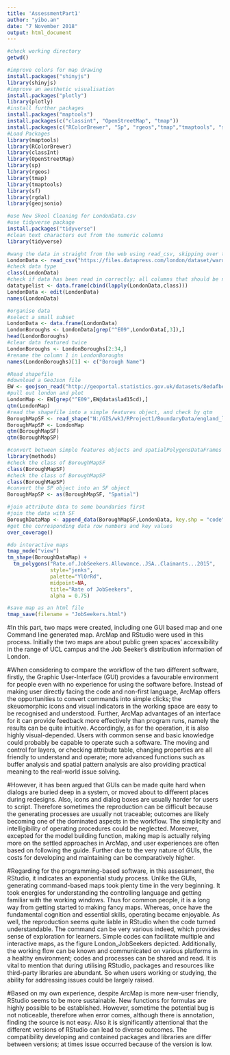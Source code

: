---
title: 'AssessmentPart1'
author: "yibo.an"
date: "7 November 2018"
output: html_document
---

```{r}

#check working directory
getwd()

#improve colors for map drawing
install.packages("shinyjs")
library(shinyjs)
#improve an aesthetic visualisation
install.packages("plotly")
library(plotly)
#install further packages
install.packages("maptools")
install.packages(c("classint", "OpenStreetMap", "tmap"))
install.packages(c("RColorBrewer", "Sp", "rgeos","tmap","tmaptools", "sf", "downloader", "rgdal", "geojsonio"))
#Load Packages
library(maptools)
library(RColorBrewer)
library(classInt)
library(OpenStreetMap)
library(sp)
library(rgeos)
library(tmap)
library(tmaptools)
library(sf)
library(rgdal)
library(geojsonio)

#use New Skool Cleaning for LondonData.csv
#use tidyverse package
install.packages("tidyverse")
#clean text characters out from the numeric columns
library(tidyverse)

#wang the data in straight from the web using read_csv, skipping over the 'n/a'
LondonData <- read_csv("https://files.datapress.com/london/dataset/ward-profiles-and-atlas/2015-09-24T14:21:24/ward-profiles-excel-version.csv", na = "n/a")
#check data type
class(LondonData)
#check if data has been read in correctly; all columns that should be numbers are read in as numeric
datatypelist <- data.frame(cbind(lapply(LondonData,class)))
LondonData <- edit(LondonData)
names(LondonData)

#organise data
#select a small subset
LondonData <- data.frame(LondonData)
LondonBoroughs <- LondonData[grep("^E09",LondonData[,3]),]
head(LondonBoroughs)
#clear data featured twice
LondonBoroughs <- LondonBoroughs[2:34,]
#rename the column 1 in LondonBoroughs
names(LondonBoroughs)[1] <- c("Borough Name")

#Read shapefile
#download a GeoJson file
EW <- geojson_read("http://geoportal.statistics.gov.uk/datasets/8edafbe3276d4b56aec60991cbddda50_2.geojson", what = "sp")
#pull out london and plot
LondonMap <- EW[grep("^E09",EW@data$lad15cd),]
qtm(LondonMap)
#read the shapefile into a simple features object, and check by qtm
BoroughMapSF <- read_shape("N:/GIS/wk3/RProject1/BoundaryData/england_lad_2011.shp", as.sf = TRUE)
BoroughMapSP <- LondonMap
qtm(BoroughMapSF)
qtm(BoroughMapSP)

#convert between simple features objects and spatialPolygonsDataFrames
library(methods)
#check the class of BoroughMapSF
class(BoroughMapSF)
#check the class of BoroughMapSP
class(BoroughMapSP)
#convert the SP object into an SF object
BoroughMapSP <- as(BoroughMapSF, "Spatial")

#join attribute data to some boundaries first
#join the data with SF
BoroughDataMap <- append_data(BoroughMapSF,LondonData, key.shp = "code", key.data = "New.code", ignore.duplicates = TRUE)
#get the corresponding data row numbers and key values
over_coverage()

#do interactive maps
tmap_mode("view")
tm_shape(BoroughDataMap) +
  tm_polygons("Rate.of.JobSeekers.Allowance..JSA..Claimants...2015",
              style="jenks",
              palette="YlOrRd",
              midpoint=NA,
              title="Rate of JobSeekers",
              alpha = 0.75)

#save map as an html file
tmap_save(filename = "JobSeekers.html")

```


#In this part, two maps were created, including one GUI based map and one Command line generated map. ArcMap and RStudio were used in this process. Initially the two maps are about public green spaces’ accessibility in the range of UCL campus and the Job Seeker’s distribution information of London.

#When considering to compare the workflow of the two different software, firstly, the Graphic User-Interface (GUI) provides a favourable environment for people even with no experience for using the software before. Instead of making user directly facing the code and non-first language, ArcMap offers the opportunities to convert commands into simple clicks; the skeuomorphic icons and visual indicators in the working space are easy to be recognised and understood. Further, ArcMap advantages of an interface for it can provide feedback more effectively than program runs, namely the results can be quite intuitive. Accordingly, as for the operation, it is also highly visual-depended. Users with common sense and basic knowledge could probably be capable to operate such a software. The moving and control for layers, or checking attribute table, changing properties are all friendly to understand and operate; more advanced functions such as buffer analysis and spatial pattern analysis are also providing practical meaning to the real-world issue solving.

#However, it has been argued that GUIs can be made quite hard when dialogs are buried deep in a system, or moved about to different places during redesigns. Also, icons and dialog boxes are usually harder for users to script. Therefore sometimes the reproduction can be difficult because the generating processes are usually not traceable; outcomes are likely becoming one of the dominated aspects in the workflow. The simplicity and intelligibility of operating procedures could be neglected. Moreover, excepted for the model building function, making map is actually relying more on the settled approaches in ArcMap, and user experiences are often based on following the guide. Further due to the very nature of GUIs, the costs for developing and maintaining can be comparatively higher.

#Regarding for the programming-based software, in this assessment, the RStudio, it indicates an exponential study process. Unlike the GUIs, generating command-based maps took plenty time in the very beginning. It took energies for understanding the controlling language and getting familiar with the working windows. Thus for common people, it is a long way from getting started to making fancy maps. Whereas, once have the fundamental cognition and essential skills, operating became enjoyable. As well, the reproduction seems quite liable in RStudio when the code turned understandable. The command can be very various indeed, which provides sense of exploration for learners. Simple codes can facilitate multiple and interactive maps, as the figure London_JobSeekers depicted. Additionally, the working flow can be known and communicated on various platforms in a healthy environment; codes and processes can be shared and read. It is vital to mention that during utilising RStudio, packages and resources like third-party libraries are abundant. So when users working or studying, the ability for addressing issues could be largely raised.

#Based on my own experience, despite ArcMap is more new-user friendly, RStudio seems to be more sustainable. New functions for formulas are highly possible to be established. However, sometime the potential bug is not noticeable, therefore when error comes, although there is annotation, finding the source is not easy. Also it is significantly attentional that the different versions of RStudio can lead to diverse outcomes. The compatibility developing and contained packages and libraries are differ between versions; at times issue occurred because of the version is low.


